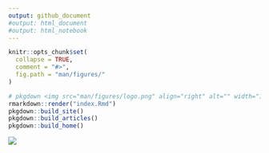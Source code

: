 ```yaml
---
output: github_document
#output: html_document
#output: html_notebook
---
```


<!-- README.md is generated from README.Rmd. Please edit that file -->

```r
knitr::opts_chunk$set(
  collapse = TRUE,
  comment = "#>",
  fig.path = "man/figures/"
)
```

```r
# pkgdown <img src="man/figures/logo.png" align="right" alt="" width="120" />
rmarkdown::render("index.Rmd")
pkgdown::build_site()
pkgdown::build_articles()
pkgdown::build_home()
```


![](man/figures/abc.png)

